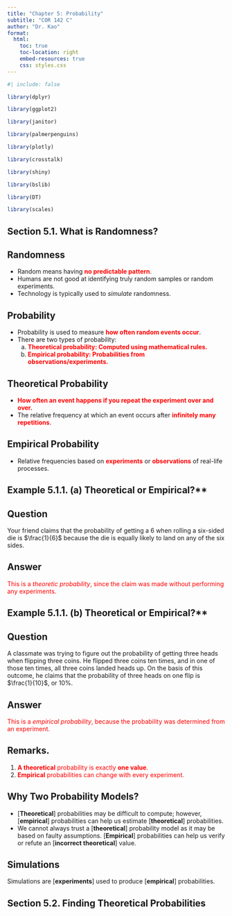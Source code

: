 ```yaml
---
title: "Chapter 5: Probability"
subtitle: "COR 142 C"
author: "Dr. Kao"
format: 
  html:
    toc: true
    toc-location: right
    embed-resources: true
    css: styles.css
---
```


```r
#| include: false

library(dplyr)

library(ggplot2)

library(janitor)

library(palmerpenguins)

library(plotly)

library(crosstalk)

library(shiny)

library(bslib)

library(DT)

library(scales)
```

## Section 5.1. What is Randomness?

::: {.callout-note appearance="default" icon="false"}
## Randomness

-   Random means having [**no predictable pattern**]{style="color:red"}.
-   Humans are not good at identifying truly random samples or random experiments.
-   Technology is typically used to *simulate* randomness.
:::

::: {.callout-note appearance="default" icon="false"}
## Probability

-   Probability is used to measure [**how often random events occur**]{style="color:red"}.
-   There are two types of probability:
    a.  [**Theoretical probability: Computed using mathematical rules.**]{style="color:red"}
    b.  [**Empirical probability: Probabilities from observations/experiments.**]{style="color:red"}
:::

::: {.callout-note appearance="default" icon="false"}
## Theoretical Probability

-   [**How often an event happens if you repeat the experiment over and over.**]{style="color:red"}
-   The relative frequency at which an event occurs after [**infinitely many repetitions**]{style="color:red"}.
:::

::: {.callout-note appearance="default" icon="false"}
## Empirical Probability

-   Relative frequencies based on [**experiments**]{style="color:red"} or [**observations**]{style="color:red"} of real-life processes.
:::

::: {.callout-tip appearance="default" icon="false"}
## Example 5.1.1. (a) Theoretical or Empirical?**

:::: {.panel-tabset}
## Question

Your friend claims that the probability of getting a 6 when rolling a six-sided die is $\frac{1}{6}$ because the die is equally likely to land on any of the six sides.

## Answer

[This is a *theoretic probability*, since the claim was made without performing any experiments.]{style='color:red'}
::::
:::

::: {.callout-tip appearance="default" icon="false"}
## Example 5.1.1. (b) Theoretical or Empirical?**

:::: {.panel-tabset}
## Question

A classmate was trying to figure out the probability of getting three heads when flipping three coins. He flipped three coins ten times, and in one of those ten times, all three coins landed heads up. On the basis of this outcome, he claims that the probability of three heads on one flip is $\frac{1}{10}$, or 10%.

## Answer

[This is a *empirical probability*, because the probability was determined from an experiment.]{style='color:red'}
::::
:::

::: {.callout-important appearance="default" icon="false"}
## Remarks.

1. [**A theoretical** probability is exactly **one value**.]{style='color:red'}
2. [**Empirical** probabilities can change with every experiment.]{style='color:red'}
:::

::: {.callout-note appearance='default' icon='false'}
## Why Two Probability Models?

* [**Theoretical**] probabilities may be difficult to compute; however, [**empirical**] probabilities can help us estimate [**theoretical**] probabilities.
* We cannot always trust a [**theoretical**] probability model as it may be based on faulty assumptions. [**Empirical**] probabilities can help us verify or refute an [**incorrect theoretical**] value.
:::

::: {.callout-note appearance="default" icon="false"}
## Simulations

Simulations are [**experiments**] used to produce [**empirical**] probabilities.
:::

## Section 5.2. Finding Theoretical Probabilities

